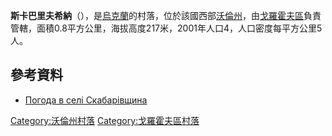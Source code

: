 {{coord|50|28|30|N|24|39|47|E|scale:30000|display=title}}

'''斯卡巴里夫希納'''（{{lang-uk|Скабарівщина}}），是[[烏克蘭|烏克蘭]]的村落，位於該國西部[[沃倫州|沃倫州]]，由[[戈羅霍夫區|戈羅霍夫區]]負責管轄，面積0.8平方公里，海拔高度217米，2001年人口4，人口密度每平方公里5人。

==參考資料==
* [http://weather.in.ua/ua/volynskaja/23947 Погода в селі Скабарівщина] {{Wayback|url=http://weather.in.ua/ua/volynskaja/23947 |date=20160305091734 }}

[[Category:沃倫州村落|Category:沃倫州村落]]
[[Category:戈羅霍夫區村落|Category:戈羅霍夫區村落]]


{{Volyn-geo-stub}}